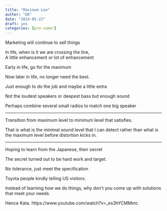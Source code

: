 ```yaml
---
title: "Maximum Low"
author: "DK"
date: "2024-05-23"
draft: yes
categories: [pro-sumer]
---
```


Marketing will continue to sell things

In life, when is it we are crossing the line,\
A little enhancement or lot of enhancement

Early in life, go for the maximum

Now later in life, no longer need the best.

Just enough to do the job and maybe a little extra

Not the loudest speakers or deepest bass but enough sound

Perhaps combine several small radios to match one big speaker

------------------------------------------------------------------------

Transition from maximum level to minimum level that satisfies.

That is what is the minimal sound level that I can detect rather than what is the maximum level before distortion kicks in.

------------------------------------------------------------------------

Hoping to learn from the Japanese, their secret

The secret turned out to be hard work and target.

No tolerance, just meet the specification

Toyota people kindly telling US visitors.

Instead of learning how we do things, why don't you come up with solutions that meet your needs.

Hence Kata.
https://www.youtube.com/watch?v=_es3hYCMMmc



